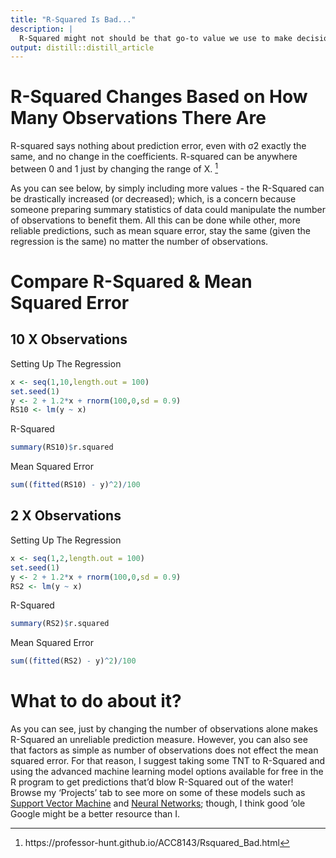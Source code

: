 ```yaml
---
title: "R-Squared Is Bad..."
description: |
  R-Squared might not should be that go-to value we use to make decisions based on.
output: distill::distill_article
---
```


# R-Squared Changes Based on How Many Observations There Are

R-squared says nothing about prediction error, even with σ2 exactly the same, and no change in the coefficients. R-squared can be anywhere between 0 and 1 just by changing the range of X. ^[https://professor-hunt.github.io/ACC8143/Rsquared_Bad.html]

As you can see below, by simply including more values - the R-Squared can be drastically increased (or decreased); which, is a concern because someone preparing summary statistics of data could manipulate the number of observations to benefit them. All this can be done while other, more reliable predictions, such as mean square error, stay the same (given the regression is the same) no matter the number of observations.

# Compare R-Squared & Mean Squared Error

## 10 X Observations

Setting Up The Regression

```r
x <- seq(1,10,length.out = 100)
set.seed(1)
y <- 2 + 1.2*x + rnorm(100,0,sd = 0.9)
RS10 <- lm(y ~ x)
```

R-Squared

```r
summary(RS10)$r.squared
```

Mean Squared Error

```r
sum((fitted(RS10) - y)^2)/100
```


## 2 X Observations 

Setting Up The Regression

```r
x <- seq(1,2,length.out = 100)
set.seed(1)
y <- 2 + 1.2*x + rnorm(100,0,sd = 0.9)
RS2 <- lm(y ~ x)
```

R-Squared

```r
summary(RS2)$r.squared
```

Mean Squared Error

```r
sum((fitted(RS2) - y)^2)/100
```


# What to do about it?

As you can see, just by changing the number of observations alone makes R-Squared an unreliable prediction measure. However, you can also see that factors as simple as number of observations does not effect the mean squared error. For that reason, I suggest taking some TNT to R-Squared and using the advanced machine learning model options available for free in the R program to get predictions that'd blow R-Squared out of the water! Browse my 'Projects' tab to see more on some of these models such as [Support Vector Machine](alexxreadd.com/SupportVectorMachine.html) and [Neural Networks](alexxreadd.com/FinalProject.html); though, I think good 'ole Google might be a better resource than I. 